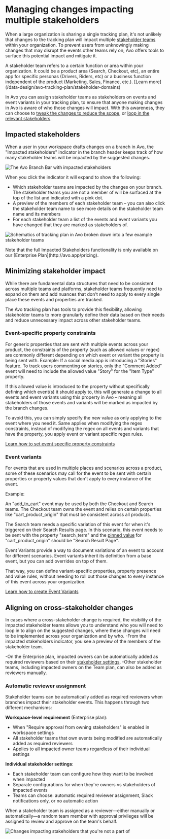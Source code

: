 
# Managing changes impacting multiple stakeholders

When a large organization is sharing a single tracking plan, it's not unlikely that changes to the tracking plan will impact multiple [stakeholder teams](/images/domains/impacted-stakeholders-in-branch-bar.png) within your organization. To prevent users from unknowingly making changes that may disrupt the events other teams rely on, Avo offers tools to surface this potential impact and mitigate it.

<Callout type="info" emoji="💡">
  A stakeholder team refers to a certain function or area within your organization. It could be a product area (Search, Checkout, etc), an entire app for specific personas (Drivers, Riders, etc) or a business function independent of the product (Marketing, Sales, Finance, etc.). [Learn more](/data-design/avo-tracking-plan/stakeholder-domains)
</Callout>

In Avo you can assign stakeholder teams as stakeholders on events and event variants in your tracking plan, to ensure that anyone making changes in Avo is aware of who those changes will impact. With this awareness, they can choose to [tweak the changes to reduce the scope](#minimizing-stakeholder-impact), or [loop in the relevant stakeholders](#aligning-on-cross-domain-changes).

<PageLink
  image="/docs/images/svg/analyticsmanager.svg"
  title="Stakeholders"
  description="How to assign events and event variants to stakeholder teams"
  href="/data-design/avo-tracking-plan/stakeholder-domains"
/>

## Impacted stakeholders 

When a user in your workspace drafts changes on a branch in Avo, the "Impacted stakeholders" indicator in the branch header keeps track of how many stakeholder teams will be impacted by the suggested changes.

![The Avo Branch Bar with impacted stakeholders](/images/domains/impacted-stakeholders-in-branch-bar.png)

When you click the indicator it will expand to show the following:
- Which stakeholder teams are impacted by the changes on your branch. The stakeholder teams you are not a member of will be surfaced at the top of the list and indicated with a pink dot. 
- A preview of the members of each stakeholder team – you can also click the stakeholder team name to see more details on the stakeholder team name and its members
- For each stakeholder team a list of the events and event variants you have changed that they are marked as stakeholders of.

![Schematics of tracking plan in Avo broken down into a few example stakeholder teams](/images/domains/impacted-stakeholders.png)

<Callout type="info" emoji="💡">
  Note that the full Impacted Stakeholders functionality is only available on our [Enterprise Plan](http://avo.app/pricing).
</Callout>

## Minimizing stakeholder impact

While there are fundamental data structures that need to be consistent across multiple teams and platforms, stakeholder teams frequently need to expand on them and add nuances that don't need to apply to every single place these events and properties are tracked.

The Avo tracking plan has tools to provide this flexibility, allowing stakeholder teams to more granularly define their data based on their needs and reduce unnecessary impact across other stakeholder teams.

### Event-specific property constraints

For generic properties that are sent with multiple events across your product, the constraints of the property (such as allowed values or regex) are commonly different depending on which event or variant the property is being sent with.
Example: If a social media app is introducing a "Stories" feature. To track users commenting on stories, only the "Comment Added" event will need to include the allowed value "Story" for the "Item Type" property.

If this allowed value is introduced to the property without specifically defining which event(s) it should apply to, this will generate a change to all events and event variants using this property in Avo – meaning all stakeholders of those events and variants will be marked as impacted by the branch changes. 

To avoid this, you can simply specify the new value as only applying to the event where you need it. Same applies when modifying the regex constraints, instead of modifying the regex on all events and variants that have the property, you apply event or variant specific regex rules. 

[Learn how to set event specific property constraints](/data-design/avo-tracking-plan/properties#event-specific-and-source-specific-allowed-values)

### Event variants

For events that are used in multiple places and scenarios across a product, some of these scenarios may call for the event to be sent with certain properties or property values that don't apply to every instance of the event.

Example:

An "add_to_cart" event may be used by both the Checkout and Search teams. The Checkout team owns the event and relies on certain properties like "cart_product_origin" that must be consistent across all products.

The Search team needs a specific variation of this event for when it's triggered on their Search Results page. In this scenario, this event needs to be sent with the property "search_term" and the [pinned value](/data-design/guides/pinned-properties) for "cart_product_origin" should be "Search Result Page".

Event Variants provide a way to document variations of an event to account for different scenarios. Event variants inherit its definition from a base event, but you can add overrides on top of them.

That way, you can define variant-specific properties, property presence and value rules, without needing to roll out those changes to every instance of this event across your organization.

[Learn how to create Event Variants](/data-design/avo-tracking-plan/event-variants#using-event-variants)

## Aligning on cross-stakeholder changes

In cases where a cross-stakeholder change is required, the visibility of the impacted stakeholder teams allows you to understand who you will need to loop in to align on the suggested changes, where these changes will need to be implemented across your organization and by who.
-From the impacted stakeholders indicator, you see a preview of the members of the stakeholder team. 

-On the Enterprise plan, impacted owners can be automatically added as required reviewers based on their [stakeholder settings](/workspace-management/domains#stakeholder-team-settings).
-Other stakeholder teams, including impacted owners on the Team plan, can also be added as reviewers manually.

### Automatic reviewer assignment

Stakeholder teams can be automatically added as required reviewers when branches impact their stakeholder events. This happens through two different mechanisms:

**Workspace-level requirement** (Enterprise plan):
- When "Require approval from owning stakeholders" is enabled in workspace settings
- All stakeholder teams that own events being modified are automatically added as required reviewers
- Applies to all impacted owner teams regardless of their individual settings

**Individual stakeholder settings**:
- Each stakeholder team can configure how they want to be involved when impacted
- Separate configurations for when they're owners vs stakeholders of impacted events
- Teams can choose: automatic required reviewer assignment, Slack notifications only, or no automatic action

When a stakeholder team is assigned as a reviewer—either manually or automatically—a random team member with approval privileges will be assigned to review and approve on the team's behalf.

<PageLink
  image="/docs/images/svg/analyticsmanager.svg"
  title="Managing Stakeholder Teams"
  description="Learn how to configure stakeholder team approval settings"
  href="/workspace-management/domains"
/>

<PageLink
  image="/docs/images/svg/analyticsmanager.svg"
  title="Approval workflows"
  description="Complete guide to stakeholder approval workflows"
  href="/data-design/branches/approval-workflows"
/>

![Changes impacting stakeholders that you're not a part of](/images/domains/impacted-stakeholders-popup.png)
